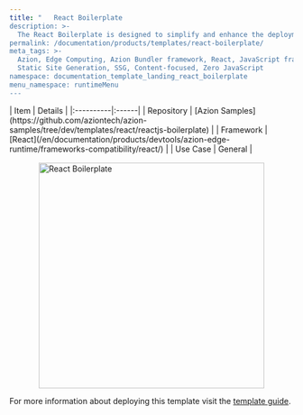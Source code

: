 ```yaml
---
title: "   React Boilerplate
description: >-
  The React Boilerplate is designed to simplify and enhance the deployment process for React.js applications directly at the edge of the network.
permalink: /documentation/products/templates/react-boilerplate/
meta_tags: >-
  Azion, Edge Computing, Azion Bundler framework, React, JavaScript frameworks,
  Static Site Generation, SSG, Content-focused, Zero JavaScript
namespace: documentation_template_landing_react_boilerplate
menu_namespace: runtimeMenu
---
```



<div class="[&_.flex.flex-col]:!gap-4 [&_.flex.flex-col]:md:!gap-8 [&_.flex.flex-col]:2xl:!gap-16">
  <SectionBasicContent
    titleTag="h2"
    description="The React Boilerplate is designed to simplify and enhance the deployment process for React.js applications directly at the edge of the network."
    buttons={[
      { label: "Deploy template", link: "https://console.azion.com/create/react/react-boilerplate", outlined: false, icon: "ai ai-azion", iconPos: "left" },
      { label: "View demo", link: "https://p26s5uy4r7.map.azionedge.net/", severity: "secondary" }
    ]}
  />
</div>

<div style="display: flex; gap: 1rem; align-items: center; flex-direction: row; flex-wrap: wrap;">
  <div style="flex: 1; min-width: 300px;">
    | Item | Details |
    |:----------|:------|
    | Repository | [Azion Samples](https://github.com/aziontech/azion-samples/tree/dev/templates/react/reactjs-boilerplate) |
    | Framework | [React](/en/documentation/products/devtools/azion-edge-runtime/frameworks-compatibility/react/) |
    | Use Case | General |
  </div>
  <div style="display: flex; justify-content: center; align-items: center; flex: 1; min-width: 300px;">
    <img src="/assets/docs/images/uploads/template-showcase/react/react-boilerplate.png" width="400" alt="React Boilerplate" style="max-width: 100%; height: auto;" />
  </div>
</div>

For more information about deploying this template visit the [template guide](/en/documentation/products/guides/react-boilerplate/).